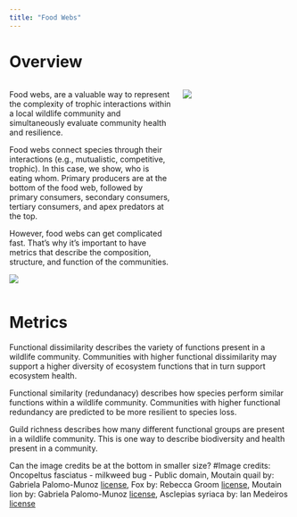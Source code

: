 ```yaml
---
title: "Food Webs"
---
```


# Overview

:::: {.columns}

::: {.column width="60%"}
Food webs, are a valuable way to represent the complexity of trophic interactions within a local wildlife community and simultaneously evaluate community health and resilience. 

Food webs connect species through their interactions (e.g., mutualistic, competitive, trophic). In this case, we show, who is eating whom. Primary producers are at the bottom of the food web, followed by primary consumers, secondary consumers, tertiary consumers, and apex predators at the top. 


However, food webs can get complicated fast. That's why it's important to have metrics that describe the composition, structure, and function of the communities. 

![](pdf/FoodWeb.png){fig-align="center"}
:::

::: {.column width="40%"}
![](pdf/TrophicLevels.svg){fig-align="center"}
:::

::::

# Metrics

Functional dissimilarity describes the variety of functions present in a wildlife community. Communities with higher functional dissimilarity may support a higher diversity of ecosystem functions that in turn support ecosystem health. 

Functional similarity (redundanacy) describes how species perform similar functions within a wildlife community. Communities with higher functional redundancy are predicted to be more resilient to species loss.

Guild richness describes how many different functional groups are present in a wildlife community. This is one way to describe biodiversity and health present in a community. 


Can the image credits be at the bottom in smaller size? 
#Image credits: 
Oncopeltus fasciatus - milkweed bug - Public domain, Moutain quail by: Gabriela Palomo-Munoz [license](https://creativecommons.org/licenses/by/4.0/), Fox by: Rebecca Groom [license]( https://creativecommons.org/licenses/by/3.0/), Moutain lion by: Gabriela Palomo-Munoz [license](https://creativecommons.org/licenses/by/3.0/), Asclepias syriaca by: Ian Medeiros [license](https://creativecommons.org/licenses/by/4.0/)
